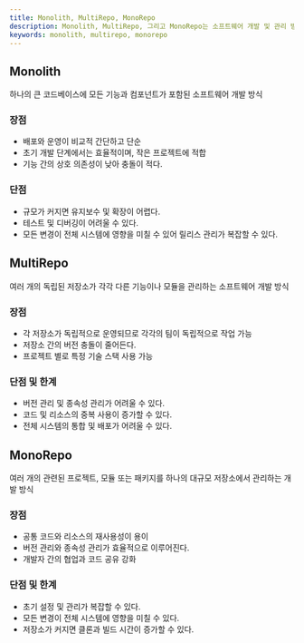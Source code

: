 ```yaml
---
title: Monolith, MultiRepo, MonoRepo
description: Monolith, MultiRepo, 그리고 MonoRepo는 소프트웨어 개발 및 관리 방식을 나타내는 용어이다. 각각의 개념과 특징, 장단점 및 한계는 다음과 같다.
keywords: monolith, multirepo, monorepo
---
```


## Monolith

하나의 큰 코드베이스에 모든 기능과 컴포넌트가 포함된 소프트웨어 개발 방식

### 장점

- 배포와 운영이 비교적 간단하고 단순
- 초기 개발 단계에서는 효율적이며, 작은 프로젝트에 적합
- 기능 간의 상호 의존성이 낮아 충돌이 적다.

### 단점

- 규모가 커지면 유지보수 및 확장이 어렵다.
- 테스트 및 디버깅이 어려울 수 있다.
- 모든 변경이 전체 시스템에 영향을 미칠 수 있어 릴리스 관리가 복잡할 수 있다.

## MultiRepo

여러 개의 독립된 저장소가 각각 다른 기능이나 모듈을 관리하는 소프트웨어 개발 방식

### 장점

- 각 저장소가 독립적으로 운영되므로 각각의 팀이 독립적으로 작업 가능
- 저장소 간의 버전 충돌이 줄어든다.
- 프로젝트 별로 특정 기술 스택 사용 가능

### 단점 및 한계

- 버전 관리 및 종속성 관리가 어려울 수 있다.
- 코드 및 리소스의 중복 사용이 증가할 수 있다.
- 전체 시스템의 통합 및 배포가 어려울 수 있다.

## MonoRepo

여러 개의 관련된 프로젝트, 모듈 또는 패키지를 하나의 대규모 저장소에서 관리하는 개발 방식

### 장점

- 공통 코드와 리소스의 재사용성이 용이
- 버전 관리와 종속성 관리가 효율적으로 이루어진다.
- 개발자 간의 협업과 코드 공유 강화

### 단점 및 한계

- 초기 설정 및 관리가 복잡할 수 있다.
- 모든 변경이 전체 시스템에 영향을 미칠 수 있다.
- 저장소가 커지면 클론과 빌드 시간이 증가할 수 있다.
